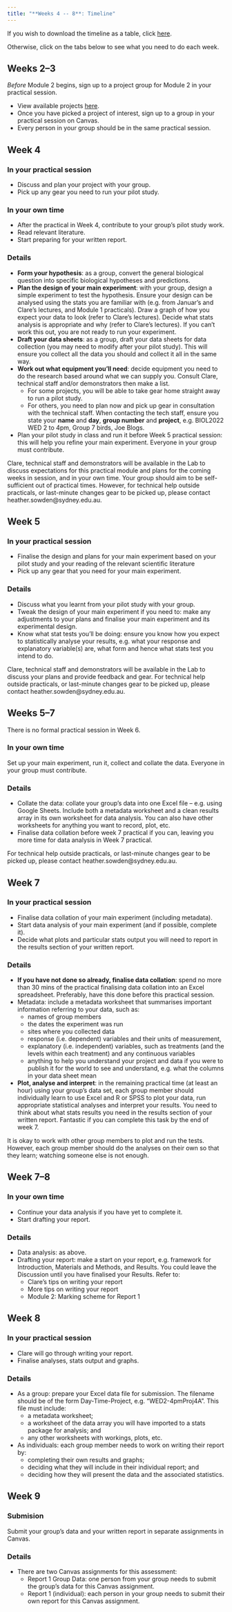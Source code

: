 ```yaml
---
title: "**Weeks 4 -- 8**: Timeline"
---
```


If you wish to download the timeline as a table, click [here](../assets/timeline_v3.pdf).

Otherwise, click on the tabs below to see what you need to do each week.

::: {.panel-tabset}
## Weeks 2--3
*Before* Module 2 begins, sign up to a project group for Module 2 in your practical session.

- View available projects [here](203-projects.qmd).
- Once you have picked a project of interest, sign up to a group in your practical session on Canvas.
- Every person in your group should be in the same practical session.

## Week 4
### In your practical session
- Discuss and plan your project with your group.
- Pick up any gear you need to run your pilot study.

### In your own time
- After the practical in Week 4, contribute to your group’s pilot study work.
- Read relevant literature.
- Start preparing for your written report.

### Details
- **Form your hypothesis**: as a group, convert the general biological question into specific biological hypotheses and predictions.
- **Plan the design of your main experiment**: with your group, design a simple experiment to test the hypothesis. Ensure your design can be analysed using the stats you are familiar with (e.g. from Januar’s and Clare’s lectures, and Module 1 practicals).
Draw a graph of how you expect your data to look (refer to Clare’s lectures). Decide what stats analysis is appropriate and why (refer to Clare’s lectures). If you can’t work this out, you are not ready to run your experiment.
- **Draft your data sheets**: as a group, draft your data sheets for data collection (you may need to modify after your pilot study). This will ensure you collect all the data you should and collect it all in the same way. 
- **Work out what equipment you’ll need**: decide equipment you need to do the research based around what we can supply you. Consult Clare, technical staff and/or demonstrators then make a list. 
  - For some projects, you will be able to take gear home straight away to run a pilot study. 
  - For others, you need to plan now and pick up gear in consultation with the technical staff. When contacting the tech staff, ensure you state your **name** and **day**, **group number** and **project**, e.g. BIOL2022 WED 2 to 4pm, Group 7 birds, Joe Blogs.
- Plan your pilot study in class and run it before Week 5 practical session: this will help you refine your main experiment. Everyone in your group must contribute.

::: callout-note
Clare, technical staff and demonstrators will be available in the Lab to discuss expectations for this practical module and plans for the coming weeks in session, and in your own time.
Your group should aim to be self-sufficient out of practical times. However, for technical help outside practicals, or last-minute changes gear to be picked up, please contact heather.sowden@sydney.edu.au.
:::

## Week 5
### In your practical session
- Finalise the design and plans for your main experiment based on your pilot study and your reading of the relevant scientific literature
- Pick up any gear that you need for your main experiment. 

### Details
- Discuss what you learnt from your pilot study with your group. 
- Tweak the design of your main experiment if you need to: make any adjustments to your plans and finalise your main experiment and its experimental design. 
- Know what stat tests you’ll be doing: ensure you know how you expect to statistically analyse your results, e.g. what your response and explanatory variable(s) are, what form and hence what stats test you intend to do. 

::: callout-note
Clare, technical staff and demonstrators will be available in the Lab to discuss your plans and provide feedback and gear. For technical help outside practicals, or last-minute changes gear to be picked up, please contact heather.sowden@sydney.edu.au. 
:::

## Weeks 5--7
::: callout-important
There is no formal practical session in Week 6.
:::

### In your own time
Set up your main experiment, run it, collect and collate the data. Everyone in your group must contribute.

### Details

- Collate the data: collate your group’s data into one Excel file – e.g. using Google Sheets. Include both a metadata worksheet and a clean results array in its own worksheet for data analysis. You can also have other worksheets for anything you want to record, plot, etc.
- Finalise data collation before week 7 practical if you can, leaving you more time for data analysis in Week 7 practical.

::: callout-note
For technical help outside practicals, or last-minute changes gear to be picked up, please contact heather.sowden@sydney.edu.au. 
:::

## Week 7

### In your practical session
- Finalise data collation of your main experiment (including metadata).
- Start data analysis of your main experiment (and if possible, complete it).
- Decide what plots and particular stats output you will need to report in the results section of your written report.

### Details
- **If you have not done so already, finalise data collation**: spend no more than 30 mins of the practical finalising data collation into an Excel spreadsheet. Preferably, have this done before this practical session. 
- Metadata: include a metadata worksheet that summarises important information referring to your data, such as:
  - names of group members
  - the dates the experiment was run
  - sites where you collected data
  - response (i.e. dependent) variables and their units of measurement, 
  - explanatory (i.e. independent) variables, such as treatments (and the levels within each treatment) and any continuous variables
  - anything to help you understand your project and data if you were to publish it for the world to see and understand, e.g. what the columns in your data sheet mean
- **Plot, analyse and interpret**: in the remaining practical time (at least an hour) using your group’s data set, each group member should individually learn to use Excel and R or SPSS to plot your data, run appropriate statistical analyses and interpret your results. You need to think about what stats results you need in the results section of your written report. Fantastic if you can complete this task by the end of week 7. 

::: callout-note
It is okay to work with other group members to plot and run the tests. However, each group member should do the analyses on their own so that they learn; watching someone else is not enough.
:::

## Week 7--8
### In your own time
- Continue your data analysis if you have yet to complete it.
- Start drafting your report.

### Details
- Data analysis: as above.
- Drafting your report: make a start on your report, e.g. framework for Introduction, Materials and Methods, and Results. You could leave the Discussion until you have finalised your Results. Refer to:
  - Clare’s tips on writing your report
  - More tips on writing your report
  - Module 2: Marking scheme for Report 1

## Week 8
### In your practical session
- Clare will go through writing your report.
- Finalise analyses, stats output and graphs.

### Details
- As a group: prepare your Excel data file for submission. The filename should be of the form Day-Time-Project, e.g. “WED2-4pmProj4A”. This file must include:
  - a metadata worksheet;
  - a worksheet of the data array you will have imported to a stats package for analysis; and
  - any other worksheets with workings, plots, etc. 
- As individuals: each group member needs to work on writing their report by: 
  - completing their own results and graphs;
  - deciding what they will include in their individual report; and
  - deciding how they will present the data and the associated statistics.


## Week 9
### Submision
Submit your group’s data and your written report in separate assignments in Canvas.

### Details
- There are two Canvas assignments for this assessment:
  - Report 1 Group Data: one person from your group needs to submit the group’s data for this Canvas assignment.
  - Report 1 (individual): each person in your group needs to submit their own report for this Canvas assignment.

:::